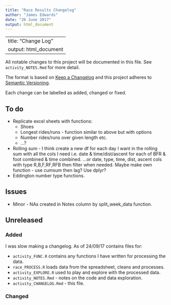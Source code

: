 ```yaml
---
title: "Race Results Changelog"
author: "James Edwards"
date: "26 June 2017"
output: html_document
---
```

---
title: "Change Log"
output: html_document
---

All notable changes to this project will be documented in this file. See `activity_NOTES.Rmd` for more detail.

The format is based on [Keep a Changelog](http://keepachangelog.com/)
and this project adheres to [Semantic Versioning](http://semver.org/).

Each change can be labelled as added, changed or fixed.

## To do

* Replicate excel sheets with functions:
    + Shoes
    + Longest rides/runs - function similar to above but with options
    + Number rides/runs over given length etc.
    + ...?
* Rolling sum - I think create a new df for each day I want in the rolling sum with all the cols I need i.e. date & time/dist/ascent for each of BFR & foot combined & time combined. ...or date, type, time, dist, ascent cols with type R,B,F,RF,RFB then filter when needed. Maybe make own function - use cumsum then lag? Use dplyr?
* Eddington number type functions.

## Issues

* Minor - NAs created in Notes column by split_week_data function.

## Unreleased

### Added
I was slow making a changelog. As of 24/09/17 contains files for:

* `activity_FUNC.R` contains any functions I have written for processing the data.
* `race_PROCESS.R` loads data from the spreadsheet, cleans and processes. 
* `activity_EXPLORE.R` used to play and explore with the processed data.
* `activity_NOTES.Rmd` - notes on the code and data exploration.
* `activity_CHANGELOG.Rmd` - this file.

### Changed




